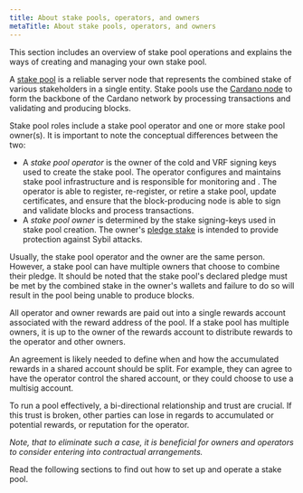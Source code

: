 ```yaml
---
title: About stake pools, operators, and owners
metaTitle: About stake pools, operators, and owners
---
```


This section includes an overview of stake pool operations and explains the ways
of creating and managing your own stake pool.

A [stake pool](/learn/stake-pools) is a reliable server node that represents the
 combined stake of various stakeholders in a single entity. Stake
pools use the [Cardano node](https://docs.cardano.org/learn/cardano-node/) to
form the backbone of the Cardano network by processing transactions and validating and producing blocks.

Stake pool roles include a stake pool operator
and one or more stake pool owner(s). It is important to note the
conceptual differences between the two:

- A _stake pool operator_ is the owner of the cold and VRF signing keys used to create the stake pool. 
  The operator configures and maintains stake pool infrastructure and is responsible for monitoring and . 
  The operator is able to register, re-register, or retire a stake pool, update
  certificates, and ensure that the block-producing node is able to sign and validate blocks and process transactions.
- A _stake pool owner_ is determined by the stake signing-keys used in stake pool creation. The owner's 
  [pledge stake](/learn/pledging-rewards) is intended to 
  provide protection against Sybil attacks.

Usually, the stake pool operator and the owner are the same person. However, a
stake pool can have multiple owners that choose to combine their pledge. It should
be noted that the stake pool's declared pledge must be met by the combined stake in the 
owner's wallets and failure to do so will result in the pool being unable to produce blocks.

All operator and owner rewards are paid out into a single rewards account
associated with the reward address of the pool. If a stake pool has multiple owners, it is
up to the owner of the rewards account to distribute rewards to the operator and 
other owners.

An agreement is likely needed to define when
and how the accumulated rewards in a shared account should be split. For
example, they can agree to have the operator control the shared account, or they
could choose to use a multisig account.

To run a pool effectively, a bi-directional relationship and trust are crucial.
If this trust is broken, other parties can lose in regards to accumulated or
potential rewards, or reputation for the operator.

_Note, that to eliminate such a case, it is beneficial for owners and operators
to consider entering into contractual arrangements._

Read the following sections to find out how to set up and operate a stake pool.
